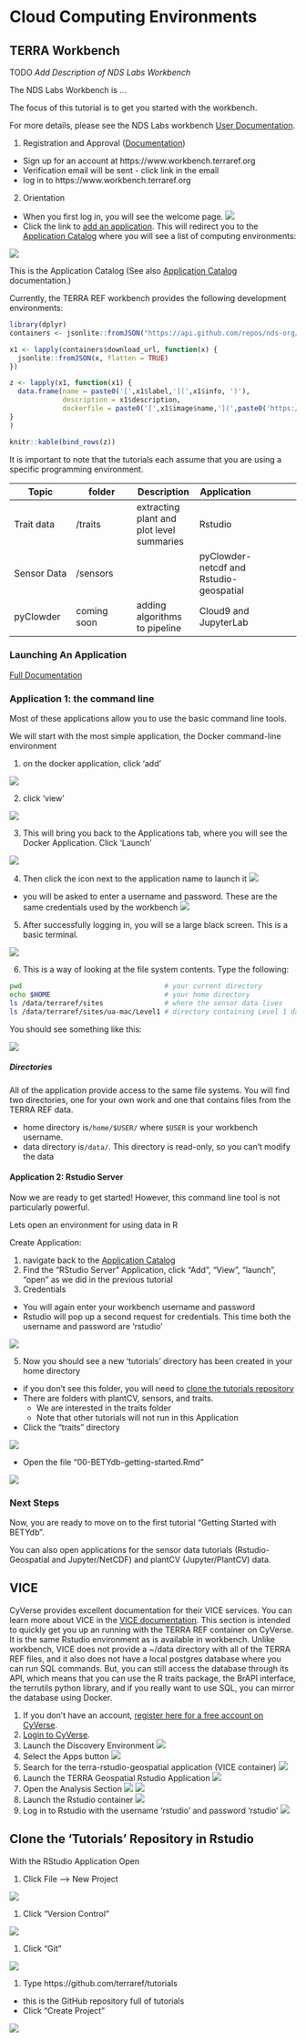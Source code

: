 # Cloud Computing Environments

## TERRA Workbench {#workbench}

TODO _Add Description of NDS Labs Workbench_

The NDS Labs Workbench is ...

The focus of this tutorial is to get you started with the workbench.

For more details, please see the NDS Labs workbench [User Documentation](https://nationaldataservice.atlassian.net/wiki/display/NDSC/User%27s+Guide).


1. Registration and Approval ([Documentation](https://nationaldataservice.atlassian.net/wiki/display/NDSC/User%27s+Guide#User'sGuide-Registrationandapproval)) 
  * Sign up for an account at https://www.workbench.terraref.org
  * Verification email will be sent - click link in the email
  * log in to https://www.workbench.terraref.org
2. Orientation 
  * When you first log in, you will see the welcome page. 
  ![](figures/workbench_home.png)
  * Click the link to [add an application](https://www.workbench.terraref.org/#/store). This will redirect you to the [Application Catalog](https://www.workbench.terraref.org/#/store) where you will see a list of computing environments:

![](figures/workbench_catalog.png)

This is the Application Catalog (See also [Application Catalog](https://nationaldataservice.atlassian.net/wiki/display/NDSC/User%27s+Guide#User'sGuide-Applicationcatalog) documentation.)

Currently, the TERRA REF workbench provides the following development environments:

```r

library(dplyr)
containers <- jsonlite::fromJSON("https://api.github.com/repos/nds-org/ndslabs-specs/contents/terraref?ref=terra-ref")

x1 <- lapply(containers$download_url, function(x) {
  jsonlite::fromJSON(x, flatten = TRUE)
})

z <- lapply(x1, function(x1) {
  data.frame(name = paste0('[',x1$label,'](',x1$info, ')'), 
             description = x1$description, 
             dockerfile = paste0('[',x1$image$name,'](',paste0('https://hub.docker.com/r/', x1$image$name),')'))
}
)

knitr::kable(bind_rows(z))

```

It is important to note that the tutorials each assume that you are using a specific programming environment.

|Topic |folder| Description | Application |
|----|----|----|---|---|
|Trait data | /traits | extracting plant and plot level summaries | Rstudio |
|Sensor Data | /sensors |  | pyClowder-netcdf and Rstudio-geospatial |
|pyClowder  | coming soon | adding algorithms to pipeline | Cloud9 and JupyterLab|

### Launching An Application

[Full Documentation](https://nationaldataservice.atlassian.net/wiki/display/NDSC/User%27s+Guide#User'sGuide-Launchinganapplication)

### Application 1: the command line 

Most of these applications allow you to use the basic command line tools. 

We will start with the most simple application, the Docker command-line environment

1. on the docker application, click 'add' 

![](figures/add_docker_application.png)

2. click 'view' 

![](figures/view_docker_application.png)

3. This will bring you back to the Applications tab, where you will see the Docker Application. Click 'Launch'

![](figures/application_pane_docker1.png)

4. Then click the icon next to the application name to launch it
![](figures/application_pane_docker2.png)

 * you will be asked to enter a username and password. These are the same credentials used by the workbench
 ![](figures/app_authentication.png)

5. After successfully logging in, you will se a large black screen. This is a basic terminal. 

![](figures/docker_terminal.png)

6. This is a way of looking at the file system contents. Type the following:


```sh
pwd                                   # your current directory
echo $HOME                            # your home directory
ls /data/terraref/sites               # where the sensor data lives
ls /data/terraref/sites/ua-mac/Level1 # directory containing Level 1 data from Maricopa 
```

You should see something like this:

![](figures/docker_terminal_directories.png)

##### Directories

All of the application provide access to the same file systems. You will find two directories, one for your own work and one that contains files from the TERRA REF data.

* home directory is`/home/$USER/` where `$USER` is your workbench username.
* data directory is`/data/`. This directory is read-only, so you can't modify the data



#### Application 2: Rstudio Server

Now we are ready to get started! However, this command line tool is not particularly powerful. 

Lets open an environment for using data in R

Create Application: 

1. navigate back to the [Application Catalog](https://www.workbench.terraref.org/#/store)
2. Find the "RStudio Server" Application, click "Add", "View", "launch", "open" as we did in the previous tutorial
3. Credentials
  * You will again enter your workbench username and password
  * Rstudio will pop up a second request for credentials. This time both the username and password are 'rstudio'
  
  ![](figures/rstudio_authentication.png)
  
  
5. Now you should see a new 'tutorials' directory has been created in your home directory
  * if you don't see this folder, you will need to [clone the tutorials repository](#rstudio-clone-tutorials)
  * There are folders with plantCV, sensors, and traits. 
     * We are interested in the traits folder
     * Note that other tutorials will not run in this Application
  * Click the "traits" directory

![](figures/clone_tutorials5.png)  
  
  * Open the file "00-BETYdb-getting-started.Rmd"

![](figures/clone_tutorials6.png)  
  
### Next Steps

Now, you are ready to move on to the first tutorial "Getting Started with BETYdb".

You can also open applications for the sensor data tutorials (Rstudio-Geospatial and Jupyter/NetCDF) and plantCV (Jupyter/PlantCV) data.

## VICE {#vice}

CyVerse provides excellent documentation for their VICE services. 
You can learn more about VICE in the [VICE documentation](https://learning.cyverse.org/projects/vice/en/latest/).
This section is intended to quickly get you up an running with the TERRA REF container on CyVerse.
It is the same Rstudio environment as is available in workbench. 
Unlike workbench, VICE does not provide a ~/data directory with all of the TERRA REF files, and it also does not have a local postgres database where you can run SQL commands. 
But, you can still access the database through its API, which means that you can use the R traits package, the BrAPI interface, the terrutils python library, and if you really want to use SQL, you can mirror the database using Docker. <!--need to cross reference tutorials here-->

1. If you don't have an account, [register here for a free account on CyVerse](https://user.cyverse.org/register).
2. [Login to CyVerse](https://user.cyverse.org).
3. Launch the Discovery Environment
![](figures/cyverse_launch_de.png)
4. Select the Apps button
![](figures/cyverse_select_apps.png)
5. Search for the terra-rstudio-geospatial application (VICE container)
![](figures/cyverse_search_terra.png)
6. Launch the TERRA Geospatial Rstudio Application
![](figures/cyverse_launch_terra.png)
7. Open the Analysis Section
![](figures/cyverse_open_analyses.png)
![](figures/cyverse_launch_analysis.png)
7. Launch the Rstudio container
![](figures/cyverse_launch_rstudio.png)
8. Log in to Rstudio with the username 'rstudio' and password 'rstudio'
![](figures/cyverse_rstudio_signin.png)

## Clone the 'Tutorials' Repository in Rstudio {#rstudio-clone-tutorials}

With the RStudio Application Open

1. Click File --> New Project

![](figures/clone_tutorials1.png)

1. Click "Version Control"

![](figures/clone_tutorials2.png)

1. Click "Git"

![](figures/clone_tutorials3.png)
  
1. Type https://github.com/terraref/tutorials 
  * this is the GitHub repository full of tutorials
  * Click "Create Project"

![](figures/clone_tutorials4.png)  
